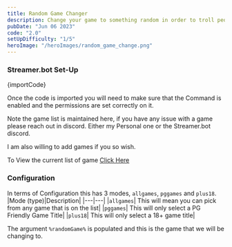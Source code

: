 ```yaml
---
title: Random Game Changer
description: Change your game to something random in order to troll people
pubDate: "Jun 06 2023"
code: "2.0"
setUpDifficulty: "1/5"
heroImage: "/heroImages/random_game_change.png"
---
```


### Streamer.bot Set-Up

<CopyButton>
{importCode}
</CopyButton>

Once the code is imported you will need to make sure that the Command is enabled and the permissions are set correctly on it.

Note the game list is maintained here, if you have any issue with a game please reach out in discord. Either my Personal one or the Streamer.bot discord.

I am also willing to add games if you so wish.

To View the current list of game [Click Here](/obs_links/random_game_change/game_list.json)
 
### Configuration

In terms of Configuration this has 3 modes, `allgames`, `pggames` and `plus18`. 
|Mode (type)|Description|
|---|---|
|`allgames`| This will mean you can pick from any game that is on the list|
|`pggames`| This will only select a PG Friendly Game Title|
|`plus18`| This will only select a 18+ game title|

The argument `%randomGame%` is populated and this is the game that we will be changing to.